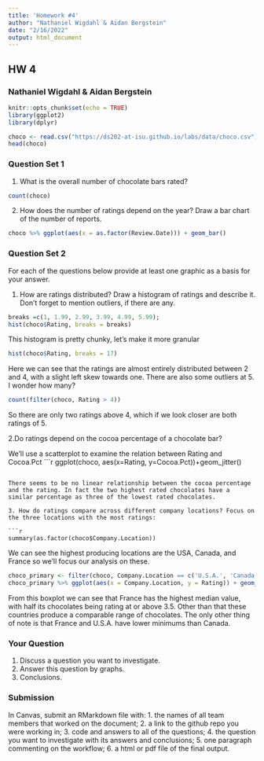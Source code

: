 ```yaml
---
title: 'Homework #4'
author: "Nathaniel Wigdahl & Aidan Bergstein"
date: "2/16/2022"
output: html_document
---
```


## HW 4
### Nathaniel Wigdahl & Aidan Bergstein

```r
knitr::opts_chunk$set(echo = TRUE)
library(ggplot2)
library(dplyr)
```
```r
choco <- read.csv("https://ds202-at-isu.github.io/labs/data/choco.csv")
head(choco)
```

### Question Set 1

1.  What is the overall number of chocolate bars rated?

```r
count(choco)
```

2. How does the number of ratings depend on the year? Draw a bar chart of the number of reports.

```r
choco %>% ggplot(aes(x = as.factor(Review.Date))) + geom_bar()
```
### Question Set 2

For each of the questions below provide at least one graphic as a basis for your answer.

   1. How are ratings distributed? Draw a histogram of ratings and describe it. Don’t forget to mention outliers, if there are any.
   
  ```r
  breaks =c(1, 1.99, 2.99, 3.99, 4.99, 5.99);
  hist(choco$Rating, breaks = breaks)
  ```
  This histogram is pretty chunky, let's make it more granular
  
  ```r
  hist(choco$Rating, breaks = 17)
  ```
  
  Here we can see that the ratings are almost entirely distributed between 2 and 4, with a slight left skew towards one. There are also some outliers at 5. I wonder how many?
  
  ```r
  count(filter(choco, Rating > 4))
  ```
  So there are only two ratings above 4, which if we look closer are both ratings of 5.
  

   2.Do ratings depend on the cocoa percentage of a chocolate bar?
   
   We'll use a scatterplot to examine the relation between Rating and Cocoa.Pct
   ```r
   ggplot(choco, aes(x=Rating, y=Cocoa.Pct))+geom_jitter()

   ```
   
   There seems to be no linear relationship between the cocoa percentage and the rating. In fact the two highest rated chocolates have a similar percentage as three of the lowest rated chocolates.
   
   3. How do ratings compare across different company locations? Focus on the three locations with the most ratings:
   
```r
summary(as.factor(choco$Company.Location))

```

We can see the highest producing locations are the USA, Canada, and France so we'll focus our analysis on these.

```r
choco_primary <- filter(choco, Company.Location == c('U.S.A.', 'Canada', 'France'))
choco_primary %>% ggplot(aes(x = Company.Location, y = Rating)) + geom_boxplot()
```

From this boxplot we can see that France has the highest median value, with half its chocolates being rating at or above 3.5. Other than that these countries produce a comparable range of chocolates. 
The only other thing of note is that France and U.S.A. have lower minimums than Canada.

### Your Question

1. Discuss a question you want to investigate.
2. Answer this question by graphs.
3. Conclusions.



### Submission
In Canvas, submit an RMarkdown file with:
1. the names of all team members that worked on the document;
2. a link to the github repo you were working in;
3. code and answers to all of the questions;
4. the question you want to investigate with its answers and conclusions;
5. one paragraph commenting on the workflow;
6. a html or pdf file of the final output.



